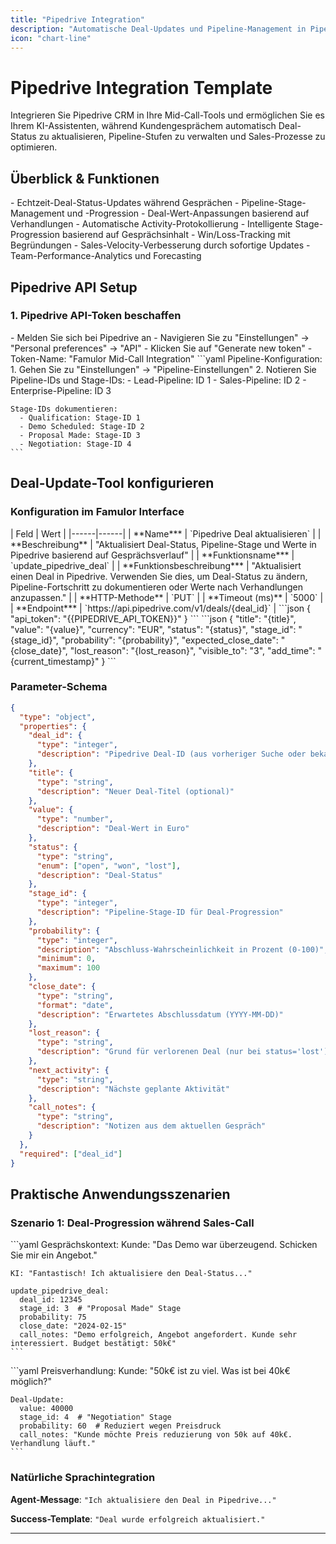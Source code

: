 ```yaml
---
title: "Pipedrive Integration"
description: "Automatische Deal-Updates und Pipeline-Management in Pipedrive direkt während Kundengesprächem für optimierte Sales-Workflows"
icon: "chart-line"
---
```


# Pipedrive Integration Template

Integrieren Sie Pipedrive CRM in Ihre Mid-Call-Tools und ermöglichen Sie es Ihrem KI-Assistenten, während Kundengesprächem automatisch Deal-Status zu aktualisieren, Pipeline-Stufen zu verwalten und Sales-Prozesse zu optimieren.

## Überblick & Funktionen

<CardGroup cols={2}>
  <Card title="Deal-Management" icon="handshake">
    - Echtzeit-Deal-Status-Updates während Gesprächen
    - Pipeline-Stage-Management und -Progression  
    - Deal-Wert-Anpassungen basierend auf Verhandlungen
    - Automatische Activity-Protokollierung
  </Card>
  <Card title="Sales-Pipeline-Optimization" icon="chart-line">
    - Intelligente Stage-Progression basierend auf Gesprächsinhalt
    - Win/Loss-Tracking mit Begründungen
    - Sales-Velocity-Verbesserung durch sofortige Updates
    - Team-Performance-Analytics und Forecasting
  </Card>
</CardGroup>

## Pipedrive API Setup

### 1. Pipedrive API-Token beschaffen

<Steps>
  <Step title="API-Token generieren">
    - Melden Sie sich bei Pipedrive an
    - Navigieren Sie zu "Einstellungen" → "Personal preferences" → "API"
    - Klicken Sie auf "Generate new token"
    - Token-Name: "Famulor Mid-Call Integration"
  </Step>
  
  <Step title="Pipeline und Stages identifizieren">
    ```yaml
    Pipeline-Konfiguration:
      1. Gehen Sie zu "Einstellungen" → "Pipeline-Einstellungen"
      2. Notieren Sie Pipeline-IDs und Stage-IDs:
         - Lead-Pipeline: ID 1
         - Sales-Pipeline: ID 2
         - Enterprise-Pipeline: ID 3
      
    Stage-IDs dokumentieren:
      - Qualification: Stage-ID 1
      - Demo Scheduled: Stage-ID 2
      - Proposal Made: Stage-ID 3
      - Negotiation: Stage-ID 4
    ```
  </Step>
</Steps>

## Deal-Update-Tool konfigurieren

### Konfiguration im Famulor Interface

<Tabs>
  <Tab title="Werkzeugdetails">
    | Feld | Wert |
    |------|------|
    | **Name*** | `Pipedrive Deal aktualisieren` |
    | **Beschreibung** | "Aktualisiert Deal-Status, Pipeline-Stage und Werte in Pipedrive basierend auf Gesprächsverlauf" |
    | **Funktionsname*** | `update_pipedrive_deal` |
    | **Funktionsbeschreibung*** | "Aktualisiert einen Deal in Pipedrive. Verwenden Sie dies, um Deal-Status zu ändern, Pipeline-Fortschritt zu dokumentieren oder Werte nach Verhandlungen anzupassen." |
    | **HTTP-Methode** | `PUT` |
    | **Timeout (ms)** | `5000` |
    | **Endpoint*** | `https://api.pipedrive.com/v1/deals/{deal_id}` |
  </Tab>
  
  <Tab title="Query-Parameter">
    ```json
    {
      "api_token": "{{PIPEDRIVE_API_TOKEN}}"
    }
    ```
  </Tab>
  
  <Tab title="Request Body Template">
    ```json
    {
      "title": "{title}",
      "value": "{value}",
      "currency": "EUR",
      "status": "{status}",
      "stage_id": "{stage_id}",
      "probability": "{probability}",
      "expected_close_date": "{close_date}",
      "lost_reason": "{lost_reason}",
      "visible_to": "3",
      "add_time": "{current_timestamp}"
    }
    ```
  </Tab>
</Tabs>

### Parameter-Schema

```json
{
  "type": "object",
  "properties": {
    "deal_id": {
      "type": "integer",
      "description": "Pipedrive Deal-ID (aus vorheriger Suche oder bekannt)"
    },
    "title": {
      "type": "string",
      "description": "Neuer Deal-Titel (optional)"
    },
    "value": {
      "type": "number",
      "description": "Deal-Wert in Euro"
    },
    "status": {
      "type": "string",
      "enum": ["open", "won", "lost"],
      "description": "Deal-Status"
    },
    "stage_id": {
      "type": "integer",
      "description": "Pipeline-Stage-ID für Deal-Progression"
    },
    "probability": {
      "type": "integer",
      "description": "Abschluss-Wahrscheinlichkeit in Prozent (0-100)",
      "minimum": 0,
      "maximum": 100
    },
    "close_date": {
      "type": "string",
      "format": "date",
      "description": "Erwartetes Abschlussdatum (YYYY-MM-DD)"
    },
    "lost_reason": {
      "type": "string",
      "description": "Grund für verlorenen Deal (nur bei status='lost')"
    },
    "next_activity": {
      "type": "string",
      "description": "Nächste geplante Aktivität"
    },
    "call_notes": {
      "type": "string",
      "description": "Notizen aus dem aktuellen Gespräch"
    }
  },
  "required": ["deal_id"]
}
```

## Praktische Anwendungsszenarien

### Szenario 1: Deal-Progression während Sales-Call

<Steps>
  <Step title="Pipeline-Advancement">
    ```yaml
    Gesprächskontext:
      Kunde: "Das Demo war überzeugend. Schicken Sie mir ein Angebot."
      
    KI: "Fantastisch! Ich aktualisiere den Deal-Status..."
    
    update_pipedrive_deal:
      deal_id: 12345
      stage_id: 3  # "Proposal Made" Stage
      probability: 75
      close_date: "2024-02-15"
      call_notes: "Demo erfolgreich, Angebot angefordert. Kunde sehr interessiert. Budget bestätigt: 50k€"
    ```
  </Step>
  
  <Step title="Value-Negotiation-Tracking">
    ```yaml
    Preisverhandlung:
      Kunde: "50k€ ist zu viel. Was ist bei 40k€ möglich?"
      
    Deal-Update:
      value: 40000
      stage_id: 4  # "Negotiation" Stage  
      probability: 60  # Reduziert wegen Preisdruck
      call_notes: "Kunde möchte Preis reduzierung von 50k auf 40k€. Verhandlung läuft."
    ```
  </Step>
</Steps>

### Natürliche Sprachintegration

**Agent-Message**: `"Ich aktualisiere den Deal in Pipedrive..."`

**Success-Template**: `"Deal wurde erfolgreich aktualisiert."`

---
